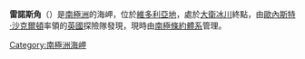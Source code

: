 {{unreferenced|time=2013-10-27T06:39:46+00:00}}
{{coord|75|25|S|162|34|E|display=title}}

'''雷諾斯角'''（{{lang-en|Cape Reynolds}}）是[[南極洲|南極洲]]的海岬，位於[[維多利亞地|維多利亞地]]，處於[[大衛冰川|大衛冰川]]終點，由[[歐內斯特·沙克爾頓|歐內斯特·沙克爾頓]]率領的[[英國|英國]]探險隊發現，現時由[[南極條約體系|南極條約體系]]管理。

{{DEFAULTSORT:Cape Reynolds}}
[[Category:南極洲海岬|Category:南極洲海岬]]


{{ScottCoast-geo-stub}}